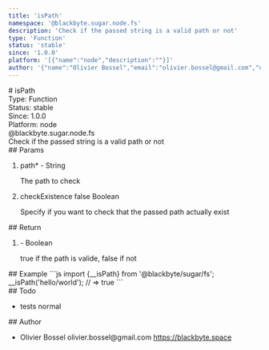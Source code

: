 ```yaml
---
title: 'isPath'
namespace: '@blackbyte.sugar.node.fs'
description: 'Check if the passed string is a valid path or not'
type: 'Function'
status: 'stable'
since: '1.0.0'
platform: '[{"name":"node","description":""}]'
author: '{"name":"Olivier Bossel","email":"olivier.bossel@gmail.com","url":"https://blackbyte.space"}'
---
```


<div class="docmap-mdx">
  # isPath
  <div class="_metas">
    <div class="_type">
      <span class="_type-label">Type:</span>
      <span class="_type-value">Function</span>
    </div>
    <div class="_status">
      <span class="_status-label">Status:</span>
      <span class="_status-value -stable">stable</span>
    </div>
    <div class="_since">
      <span class="_since-label">Since:</span>
      <span class="_since-value">1.0.0</span>
    </div>
    <div class="_platform">
      <span class="_platform-label">Platform:</span>
      <span class="_platform-value -node">node</span>
    </div>
  </div>
  <div class="_namespace">@blackbyte.sugar.node.fs</div>
  <div class="_description typo-lead typo-format">
    Check if the passed string is a valid path or not
  </div>
  <div class="_params">
    ## Params
    <ol class="_list">
      <li class="_item">
        <span class="_name">
          path<span class="_required">*</span>
        </span>
        <span class="_default">-</span> <span class="_type">String</span>
        <p class="_description">The path to check</p>
      </li>
      <li class="_item">
        <span class="_name">checkExistence</span>
        <span class="_default">false</span> <span class="_type">Boolean</span>
        <p class="_description">
          Specify if you want to check that the passed path actually exist
        </p>
      </li>
    </ol>
  </div>
  <div class="_return">
    ## Return
    <ol class="_list">
      <li class="_item">
        <span class="_default">-</span>
        <span class="_type">Boolean</span>
        <p class="_description">
          true if the path is valide&comma; false if not
        </p>
      </li>
    </ol>
  </div>
  <div class="_examples">
    ## Example ```js import {__isPath} from '@blackbyte/sugar/fs';
    __isPath('hello/world'); // => true ```
  </div>
  <div class="_todo">
    ## Todo
    <ul class="_list">
      <li class="_item">
        <span class="_description">tests</span>
        <span class="_priority -normal">normal</span>
      </li>
    </ul>
  </div>
  <div class="_author">
    ## Author
    <ul class="_list">
      <li class="_item">
        <span class="_name">Olivier Bossel</span>
        <span class="_email">olivier.bossel@gmail.com</span>
        <a href="https://blackbyte.space" target="_blank" class="_url">
          https://blackbyte.space
        </a>
      </li>
    </ul>
  </div>
</div>
